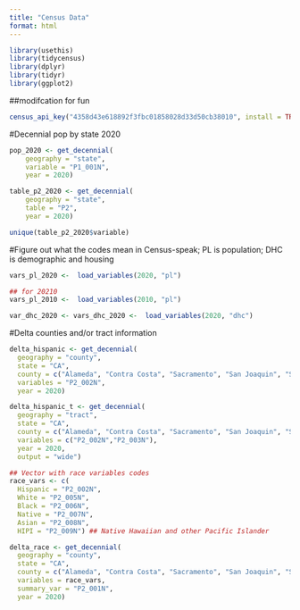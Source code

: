 ```yaml
---
title: "Census Data"
format: html
---
```



```r
library(usethis)
library(tidycensus)
library(dplyr)
library(tidyr)
library(ggplot2)
```
##modifcation for fun
```r
census_api_key("4358d43e618892f3fbc01858028d33d50cb38010", install = TRUE, overwrite =TRUE)

```

#Decennial pop by state 2020
```r
pop_2020 <- get_decennial(
    geography = "state",
    variable = "P1_001N",
    year = 2020)
```
```r
table_p2_2020 <- get_decennial(
    geography = "state",
    table = "P2",
    year = 2020)
```
```r
unique(table_p2_2020$variable)
```
#Figure out what the codes mean in Census-speak; PL is population; DHC is demographic and housing
```r
vars_pl_2020 <-  load_variables(2020, "pl")

## for 20210
vars_pl_2010 <-  load_variables(2010, "pl")

var_dhc_2020 <- vars_dhc_2020 <-  load_variables(2020, "dhc")
```

#Delta counties and/or tract information
```r
delta_hispanic <- get_decennial(
  geography = "county",
  state = "CA",
  county = c("Alameda", "Contra Costa", "Sacramento", "San Joaquin", "Solano", "Yolo"),
  variables = "P2_002N",
  year = 2020)
```
```r
delta_hispanic_t <- get_decennial(
  geography = "tract",
  state = "CA",
  county = c("Alameda", "Contra Costa", "Sacramento", "San Joaquin", "Solano", "Yolo"),
  variables = c("P2_002N","P2_003N"),
  year = 2020,
  output = "wide")
```
```r
## Vector with race variables codes
race_vars <- c(
  Hispanic = "P2_002N",
  White = "P2_005N",
  Black = "P2_006N",
  Native = "P2_007N",
  Asian = "P2_008N",
  HIPI = "P2_009N") ## Native Hawaiian and other Pacific Islander

delta_race <- get_decennial(
  geography = "county",
  state = "CA",
  county = c("Alameda", "Contra Costa", "Sacramento", "San Joaquin", "Solano", "Yolo"),
  variables = race_vars,
  summary_var = "P2_001N",
  year = 2020)
```


